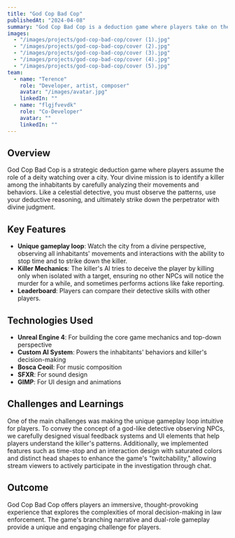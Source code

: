 ```yaml
---
title: "God Cop Bad Cop"
publishedAt: "2024-04-08"
summary: "God Cop Bad Cop is a deduction game where players take on the role of a god watching over a city, trying to identify and strike down a killer among its inhabitants."
images:
  - "/images/projects/god-cop-bad-cop/cover (1).jpg"
  - "/images/projects/god-cop-bad-cop/cover (2).jpg"
  - "/images/projects/god-cop-bad-cop/cover (3).jpg"
  - "/images/projects/god-cop-bad-cop/cover (4).jpg"
  - "/images/projects/god-cop-bad-cop/cover (5).jpg"
team:
  - name: "Terence"
    role: "Developer, artist, composer"
    avatar: "/images/avatar.jpg"
    linkedIn: ""
  - name: "flgjfvevdk"
    role: "Co-Developer"
    avatar: ""
    linkedIn: ""
---
```


## Overview

God Cop Bad Cop is a strategic deduction game where players assume the role of a deity watching over a city. Your divine mission is to identify a killer among the inhabitants by carefully analyzing their movements and behaviors. Like a celestial detective, you must observe the patterns, use your deductive reasoning, and ultimately strike down the perpetrator with divine judgment.

## Key Features

- **Unique gameplay loop**: Watch the city from a divine perspective, observing all inhabitants' movements and interactions with the ability to stop time and to strike down the killer.
- **Killer Mechanics**: The killer's AI tries to deceive the player by killing only when isolated with a target, ensuring no other NPCs will notice the murder for a while, and sometimes performs actions like fake reporting.
- **Leaderboard**: Players can compare their detective skills with other players.

## Technologies Used

- **Unreal Engine 4**: For building the core game mechanics and top-down perspective
- **Custom AI System**: Powers the inhabitants' behaviors and killer's decision-making
- **Bosca Ceoil**: For music composition
- **SFXR**: For sound design
- **GIMP**: For UI design and animations
 
## Challenges and Learnings

One of the main challenges was making the unique gameplay loop intuitive for players. To convey the concept of a god-like detective observing NPCs, we carefully designed visual feedback systems and UI elements that help players understand the killer's patterns. Additionally, we implemented features such as time-stop and an interaction design with saturated colors and distinct head shapes to enhance the game's "twitchability," allowing stream viewers to actively participate in the investigation through chat.

## Outcome

God Cop Bad Cop offers players an immersive, thought-provoking experience that explores the complexities of moral decision-making in law enforcement. The game's branching narrative and dual-role gameplay provide a unique and engaging challenge for players.
